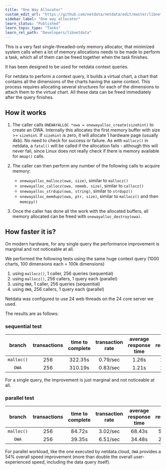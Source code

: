 ```yaml
---
title: "One Way Allocator"
custom_edit_url: "https://github.com/netdata/netdata/edit/master/libnetdata/onewayalloc/README.md"
sidebar_label: "One way allocator"
learn_status: "Published"
learn_topic_type: "Tasks"
learn_rel_path: "Developers/libnetdata"
---
```



This is a very fast single-threaded-only memory allocator, that minimized system calls
when a lot of memory allocations needs to be made to perform a task, which all of them
can be freed together when the task finishes.

It has been designed to be used for netdata context queries.

For netdata to perform a context query, it builds a virtual chart, a chart that contains
all the dimensions of the charts having the same context. This process requires allocating
several structures for each of the dimensions to attach them to the virtual chart. All
these data can be freed immediately after the query finishes.

## How it works

1. The caller calls `ONEWAYALLOC *owa = onewayalloc_create(sizehint)` to create an OWA.
   Internally this allocates the first memory buffer with size >= `sizehint`.
   If `sizehint` is zero, it will allocate 1 hardware page (usually 4kb).
   No need to check for success or failure. As with `mallocz()` in netdata, a `fatal()`
   will be called if the allocation fails - although this will never fail, since Linux
   does not really check if there is memory available for `mmap()` calls.
   
2. The caller can then perform any number of the following calls to acquire memory:
   - `onewayalloc_mallocz(owa, size)`, similar to `mallocz()`
   - `onewayalloc_callocz(owa, nmemb, size)`, similar to `callocz()`
   - `onewayalloc_strdupz(owa, string)`, similar to `strdupz()`
   - `onewayalloc_memdupz(owa, ptr, size)`, similar to `mallocz()` and then `memcpy()`
   
3. Once the caller has done all the work with the allocated buffers, all memory allocated 
   can be freed with `onewayalloc_destroy(owa)`.

## How faster it is?

On modern hardware, for any single query the performance improvement is marginal and not
noticeable at all.

We performed the following tests using the same huge context query (1000 charts,
100 dimensions each = 100k dimensions)

1. using `mallocz()`, 1 caller, 256 queries (sequential)
2. using `mallocz()`, 256 callers, 1 query each (parallel)
3. using `OWA`, 1 caller, 256 queries (sequential)
4. using `OWA`, 256 callers, 1 query each (parallel)

Netdata was configured to use 24 web threads on the 24 core server we used.

The results are as follows:

### sequential test

branch|transactions|time to complete|transaction rate|average response time|min response time|max response time
:---:|:---:|:---:|:---:|:---:|:---:|:---:|
`malloc()`|256|322.35s|0.79/sec|1.26s|1.01s|1.87s
`OWA`|256|310.19s|0.83/sec|1.21s|1.04s|1.63s

For a single query, the improvement is just marginal and not noticeable at all.

### parallel test

branch|transactions|time to complete|transaction rate|average response time|min response time|max response time
:---:|:---:|:---:|:---:|:---:|:---:|:---:|
`malloc()`|256|84.72s|3.02/sec|68.43s|50.20s|84.71s
`OWA`|256|39.35s|6.51/sec|34.48s|20.55s|39.34s

For parallel workload, like the one executed by netdata.cloud, `OWA` provides a 54% overall speed improvement (more than double the overall
user-experienced speed, including the data query itself).
